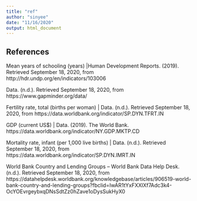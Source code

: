 ---
title: "ref"
author: "sinyee"
date: "11/16/2020"
output: html_document
---

## References

Mean years of schooling (years) |Human Development Reports. (2019). Retrieved September 18, 2020, from http://hdr.undp.org/en/indicators/103006 

Data. (n.d.). Retrieved September 18, 2020, from https://www.gapminder.org/data/ 

Fertility rate, total (births per woman) | Data. (n.d.). Retrieved September 18, 2020, from https://data.worldbank.org/indicator/SP.DYN.TFRT.IN 

GDP (current US$) | Data. (2019). The World Bank. https://data.worldbank.org/indicator/NY.GDP.MKTP.CD 

Mortality rate, infant (per 1,000 live births) | Data. (n.d.). Retrieved September 18, 2020, from https://data.worldbank.org/indicator/SP.DYN.IMRT.IN 

World Bank Country and Lending Groups – World Bank Data Help Desk. (n.d.). Retrieved September 18, 2020, from https://datahelpdesk.worldbank.org/knowledgebase/articles/906519-world-bank-country-and-lending-groups?fbclid=IwAR1tYxFXXlXf7Adc3k4-OcYOEvrgeybxqDNsSdtZz0hZave1oDysSukHyX0 